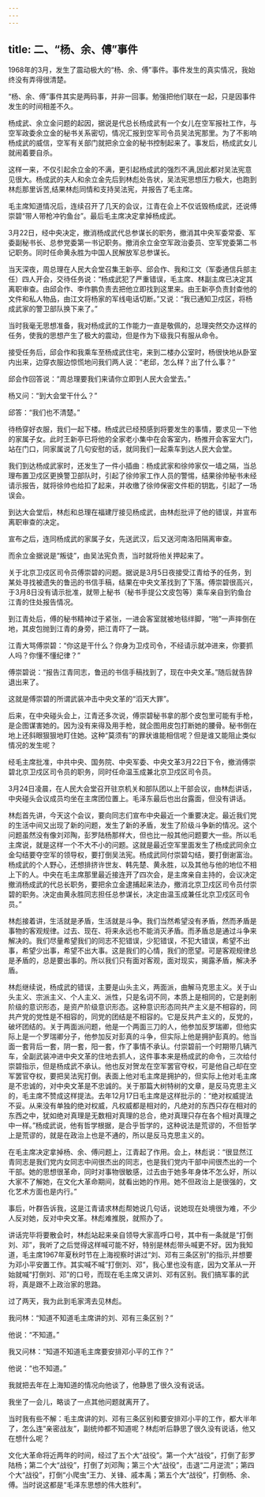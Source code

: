```yaml
---
---
---
```

title: 二、“杨、余、傅”事件
---




1968年的3月，发生了震动极大的“杨、余、傅”事件。事件发生的真实情况，我始终没有弄得很清楚。

“杨、余、傅”事件其实是两码事，并非一回事。勉强把他们联在一起，只是因事件发生的时间相差不久。

杨成武、余立金问题的起因，据说是代总长杨成武有一个女儿在空军报社工作，与空军政委余立金的秘书关系密切，情况汇报到空军司令员吴法宪那里。为了不影响杨成武的威信，空军有关部门就把余立金的秘书控制起来了。事发后，杨成武女儿就闹着要自杀。

这样一来，不仅引起余立金的不满，更引起杨成武的强烈不满,因此都对吴法宪意见很大。杨成武的夫人和余立金先后到林彪处告状，吴法宪思想压力极大，也跑到林彪那里诉苦,结果林彪同情和支持吴法宪，并报告了毛主席。

毛主席知道情况后，连续召开了几天的会议，江青在会上不仅诋毁杨成武，还说傅崇碧“带人带枪冲钓鱼台”。最后毛主席决定拿掉杨成武。

3月22日，经中央决定，撤消杨成武代总参谋长的职务，撤消其中央军委常委、军委副秘书长、总参党委第一书记职务。撤消余立金空军政治委员、空军党委第二书记职务。同时任命黄永胜为中国人民解放军总参谋长。

当天深夜，周总理在人民大会堂召集王新亭、邱会作、我和江文（军委通信兵部主任）四人开会，交待任务说：“杨成武犯了严重错误，毛主席、林副主席已决定其离职审查。由邱会作、李作鹏负责去把他立即找到这里来。由王新亭负责封查他的文件和私人物品，由江文将杨家的军线电话切断。”又说：“我已通知卫戍区，将杨成武家的警卫部队换下来了。”

当时我毫无思想准备，我对杨成武的工作能力一直是敬佩的，总理突然交办这样的任务，使我的思想产生了极大的震动，但是作为下级我只有服从命令。

接受任务后，邱会作和我乘车至杨成武住宅，来到二楼办公室时，杨很快地从卧室内出来，边穿衣服边惊慌地问我们两人说：“老邱，怎么样？出了什么事？”

邱会作回答说：“周总理要我们来请你立即到人民大会堂去。”

杨又问：“到大会堂干什么？”

邱答：“我们也不清楚。”

待杨穿好衣服，我们一起下楼。杨成武已经预感到将要发生的事情，要求见一下他的家属子女。此时王新亭已将他的全家老小集中在会客室内，杨推开会客室大门，站在门口，同家属说了几句安慰的话，就同我们一起乘车到达人民大会堂。

我们到达杨成武家时，还发生了一件小插曲：杨成武家和徐帅家仅一墙之隔，当总理布置卫戍区更换警卫部队时，引起了徐帅家工作人员的警惕，结果徐帅秘书未经请示报告，就将徐帅也给扣了起来，并收缴了徐帅保密文件柜的钥匙，引起了一场误会。

到达大会堂后，林彪和总理在福建厅接见杨成武，由林彪批评了他的错误，并宣布离职审查的决定。

宣布之后，连同杨成武的家属子女，先送武汉，后又送河南洛阳隔离审查。

而余立金据说是“叛徒”，由吴法宪负责，当时就将他关押起来了。

关于北京卫戍区司令员傅崇碧的问题。据说是3月5日夜接受江青给予的任务，到某处寻找被遗失的鲁迅的书信手稿，结果在中央文革找到了下落。傅崇碧很高兴，于3月8日没有请示批准，就带上秘书（秘书手提公文皮包等）乘车亲自到钓鱼台江青的住处报告情况。

到江青处后，傅的秘书精神过于紧张，一进会客室就被地毯绊脚，“啪”一声摔倒在地，其皮包抛到江青的身旁，把江青吓了一跳。

江青大骂傅崇碧：“你这是干什么？你身为卫戍司令，不经请示就冲进来，你要抓人吗？你懂不懂纪律？”

傅崇碧说：“报告江青同志，鲁迅的书信手稿找到了，现在中央文革。”随后就告辞退出来了。

这就是傅崇碧的所谓武装冲击中央文革的“滔天大罪”。

后来，在中央碰头会上，江青还多次说，傅崇碧秘书拿的那个皮包里可能有手枪，是企图谋害她的。因为没有来得及用手枪，就企图用皮包打断她的腰骨。秘书倒在地上还斜眼狠狠地盯住她。这种“莫须有”的罪状谁能相信呢？但是谁又能阻止类似情况的发生呢？

经毛主席批准，中共中央、国务院、中央军委、中央文革3月22日下令，撤消傅崇碧北京卫戍区司令员的职务，同时任命温玉成兼北京卫戍区司令员。

3月24日凌晨，在人民大会堂召开驻京机关和部队团以上干部会议，由林彪讲话，中央碰头会议成员均坐在主席团位置上。毛泽东最后也出台露面，但没有讲话。

林彪首先讲，今天这个会议，要向同志们宣布中央最近一个重要决定。最近我们党的生活中间又出现了新的问题，发生了新的矛盾，发生了阶级斗争新的情况。这个问题虽然没有像刘邓陶，彭罗陆杨那样大，但也比一般其他问题要大一些。所以毛主席说，就是这样一个不大不小的问题。这就是最近空军里面发生了杨成武同余立金勾结要夺空军的领导权，要打倒吴法宪。杨成武同付崇碧勾结，要打倒谢富治。杨成武的个人野心，还想排挤许世友、韩先楚、黄永胜，以及其他与他的地位不相上下的人。中央在毛主席那里最近接连开了四次会，是主席亲自主持的，会议决定撤消杨成武的代总长职务，要把余立金逮捕起来法办，撤消北京卫戍区司令员付崇碧的职务。决定由黄永胜同志担任总参谋长，决定由温玉成兼任北京卫戍区司令员。”

林彪接着讲，生活就是矛盾，生活就是斗争。我们当然希望没有矛盾，然而矛盾是事物的客观规律。过去、现在、将来永远也不能消灭矛盾。而矛盾总是通过斗争来解决的。我们尽量希望我们的同志不犯错误，少犯错误，不犯大错误，希望不出事，希望少出事，希望不出大事。这是我们的心情，我们的愿望。可是客观规律总是矛盾的，总是要出事的。所以我们只有面对客观，面对现实，揭露矛盾，解决矛盾。

林彪继续说，杨成武的错误，主要是山头主义，两面派，曲解马克思主义。关于山头主义、宗派主义、个人主义、派性，只是名词不同，本质上是相同的，它是剥削阶级的意识形态，是资产阶级意识形态。这种意识形态同共产主义是不相容的，同共产党的党性是不相容的，同党的团结是不相容的。它是反共产主义的，反党的，破坏团结的。关于两面派问题，他是一个两面三刀的人，他参加反罗瑞卿，但他实际上是一个罗瑞卿分子，他参加反对彭真的斗争，但实际上他是拥护彭真的。他当面一套背后一套，阴一套，阳一套，作了事情不承认。付崇碧前一个时期带几辆汽车，全副武装冲进中央文革的住地去抓人，这件事本来是杨成武的命令，三次给付崇碧指示，但是杨成武不承认。他也反对贺龙在空军罢官夺权，可是他自己却在空军罢官夺权，要把吴法宪打倒。表面上他对毛主席是拥护的，但实际上他对毛主席是不忠诚的，对中央文革是不忠诚的。关于那篇大树特树的文章，是反马克思主义的，毛主席不赞成这样提法。去年12月17日毛主席是这样批示的：“绝对权威提法不妥。从来没有单独的绝对权威，凡权威都是相对的，凡绝对的东西只存在相对的东西之中，犹如绝对真理是无数相对真理的总合，绝对真理只存在各个相对真理之中一样。”杨成武说，他有哲学根据，是合乎哲学的，这种说法是荒谬的，不但哲学上是荒谬的，就是在政治上也是不通的，所以是反马克思主义的。

在毛主席决定拿掉杨、余、傅问题上，江青起了作用。会上，林彪说：“很显然江青同志是我们党内女同志中间很杰出的同志，也是我们党内干部中间很杰出的一个干部。她的思想很革命，同时对事物很敏感，过去由于她多年身体不怎么好，所以大家不了解她，在文化大革命期间，就看出她的作用。她不但政治上是很强的，文化艺术方面也是内行。”

事后，叶群告诉我，这是江青请求林彪帮她说几句话，说她现在处境很为难，不少人反对她，反对中央文革。林彪难推脱，就照办了。

讲话完毕将要散会时，林彪站起来亲自领导大家高呼口号，其中有一条就是“打倒刘、邓”，我听了之后觉得这样喊可能不好，特别是林彪带头喊更不好。因为我知道，毛主席1967年夏秋时节在上海视察时讲过“刘、邓有三条区别”的指示,并想要为邓小平安置工作。其实喊不喊“打倒刘、邓”，我心里也没有底，因为文革从一开始就喊“打倒刘、邓”的口号，而现在毛主席又讲刘、邓有区别。我们搞军事的武将，真是跟不上政治家的思路。

过了两天，我为此到毛家湾去见林彪。

我问林：“知道不知道毛主席讲的刘、邓有三条区别？”

他说：“不知道。”

我又问林：“知道不知道毛主席要安排邓小平的工作？”

他说：“也不知道。”

我就把去年在上海知道的情况向他谈了，他静思了很久没有说话。

我坐了一会儿，略谈了一点其他问题就离开了。

当时我有些不解：毛主席讲的刘、邓有三条区别和要安排邓小平的工作，都大半年了，怎么连“亲密战友”，副统帅都不知道呢？林彪听后静思了很久没有说话，他又在想什么呢？

文化大革命将近两年的时间，经过了五个大“战役”。第一个大“战役”，打倒了彭罗陆杨；第二个大“战役”，打倒了刘邓陶；第三个大“战役”，击退“二月逆流”；第四个大“战役”，打倒“小爬虫”王力、关锋、戚本禹；第五个大“战役”，打倒杨、余、傅。当时说这都是“毛泽东思想的伟大胜利”。